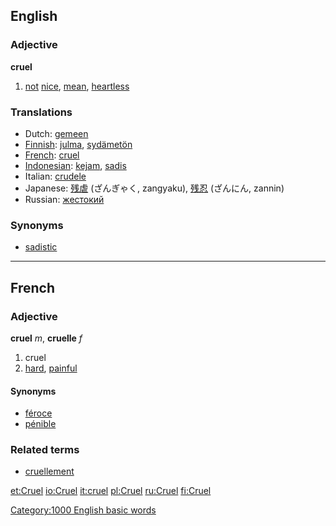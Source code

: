 ==English==

=== Adjective ===
'''cruel'''

# [[not]] [[nice]], [[mean]], [[heartless]]

=== Translations ===
*Dutch: [[gemeen]]
*[[Finnish]]: [[julma]], [[sydämetön]]
*[[French]]: [[cruel]]
*[[Indonesian]]: [[kejam]], [[sadis]]
*Italian: [[crudele]]
*Japanese: [[残虐]] (ざんぎゃく, zangyaku), [[残忍]] (ざんにん, zannin)
*Russian: [[жестокий]]

=== Synonyms ===
*[[sadistic]]

----

==French==
=== Adjective ===
'''cruel''' ''m'', '''cruelle''' ''f''

# cruel
# [[hard]], [[painful]]

====Synonyms====
*[[féroce]]
*[[pénible]]

===Related terms===
*[[cruellement]]

[[Category:1000 English basic words]]

[[et:Cruel]]
[[io:Cruel]]
[[it:cruel]]
[[pl:Cruel]]
[[ru:Cruel]]
[[fi:Cruel]]